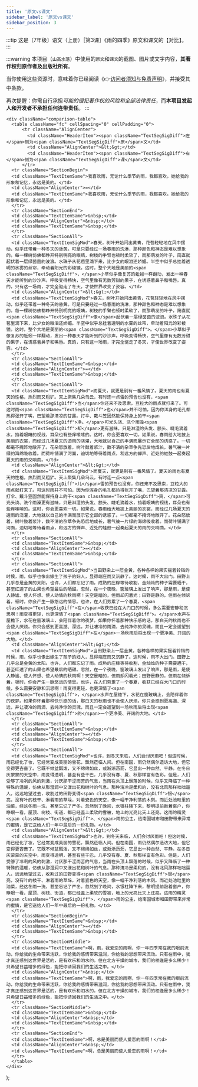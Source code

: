 ```yaml
---
title: '原文vs课文'
sidebar_label: '原文vs课文'
sidebar_position: 3
---
```


:::tip
这是〔7年级〕语文（上册）［第3课］《雨的四季》原文和课文的【对比】。
:::

:::warning
本项目（`山高水落`）中使用的`原文`和`课文`的截图、图片或文字内容，**其著作权归原作者及出版社所有**。

当你使用这些资源时，意味着你已经阅读《👉[访问者须知与免责声明](/#访问者须知与免责声明)》，并接受其中条款。

再次提醒：你需自行承担*可能的侵犯著作权的风险和全部法律责任*，而**本项目发起人和开发者不承担任何连带责任**。
:::

    <div className="comparison-table">
      <table className="fc" cellSpacing="0" cellPadding="0">
          <tr className="AlignCenter">
            <td className="HeaderItem"><span className="TextSegSigDiff">左</span>侧为<span className="TextSegSigDiff">原</span>文</td>
            <td className="AlignCenter">&lt;&gt;</td>
            <td className="HeaderItem"><span className="TextSegSigDiff">右</span>侧为<span className="TextSegSigDiff">课</span>文</td>
          </tr>
      <tr className="SectionBegin">
      <td className="TextItemSame">我喜欢雨，无论什么季节的雨，我都喜欢。她给我的形象和记忆，永远是美的。</td>
      <td className="AlignCenter">=</td>
      <td className="TextItemSame">我喜欢雨，无论什么季节的雨，我都喜欢。她给我的形象和记忆，永远是美的。</td>
      </tr>
      <tr className="SectionEnd">
      <td className="TextItemSame">&nbsp;</td>
      <td className="AlignCenter">&nbsp;</td>
      <td className="TextItemSame">&nbsp;</td>
      </tr>
      <tr className="SectionAll">
      <td className="TextItemSigMod">春天，树叶开始闪出黄青，花苞轻轻地在风中摆动，似乎还带着一种冬天的昏黄。可是只要经过一场春雨的洗淋，那种颜色和神态是难以想象的。每一棵树仿佛都睁开特别明亮的眼睛，树枝的手臂也顿时柔软了，而那萌发的叶子，简直就起伏着一层绿茵茵的波浪。水珠子从花苞里滴下来，比少女的眼泪还娇媚。半空中似乎总挂着透明的水雾的丝帘，牵动着阳光的彩棱镜。这时，整个大地是美丽的<span className="TextSegSigDiff">，</span>小草似乎像复苏的蚯蚓一样翻动，发出一种春天才能听到的沙沙声。呼吸变得畅快，空气里像有无数芳甜的果子，在诱惑着鼻子和嘴唇。真的，只有这一场雨，才完全驱走了冬天，才使世界改变了姿容。</td>
      <td className="AlignCenter">&lt;&gt;</td>
      <td className="TextItemSigMod">春天，树叶开始闪出黄青，花苞轻轻地在风中摆动，似乎还带着一种冬天的昏黄。可是只要经过一场春雨的洗淋，那种颜色和神态是难以想象的。每一棵树仿佛都睁开特别明亮的眼睛，树枝的手臂也顿时柔软了，而那萌发的叶子，简直就<span className="TextSegSigDiff">像</span>起伏着一层绿茵茵的波浪。水珠子从花苞里滴下来，比少女的眼泪还娇媚。半空中似乎总挂着透明的水雾的丝帘，牵动着阳光的彩棱镜。这时，整个大地是美丽的<span className="TextSegSigDiff">。</span>小草似乎像复苏的蚯蚓一样翻动，发出一种春天才能听到的沙沙声。呼吸变得畅快，空气里像有无数芳甜的果子，在诱惑着鼻子和嘴唇。真的，只有这一场雨，才完全驱走了冬天，才使世界改变了姿容。</td>
      </tr>
      <tr className="SectionAll">
      <td className="TextItemSame">&nbsp;</td>
      <td className="AlignCenter">=</td>
      <td className="TextItemSame">&nbsp;</td>
      </tr>
      <tr className="SectionAll">
      <td className="TextItemSigMod">而夏天，就更是别有一番风情了。夏天的雨也有夏天的性格，热烈而又粗犷。天上聚集几朵乌云，有时连一点雷的预告也没有，<span className="TextSegSigDiff">当</span>你还来不及思索，豆粒大的雨点就打来了。可这时雨<span className="TextSegSigDiff">也</span>并不可怕，因为你浑身的毛孔都热得张开了嘴，巴望着那清凉的甘露。打伞、戴斗笠固然能保持身上的干<span className="TextSegSigDiff">净。</span>可光头浇、洗个雨澡<span className="TextSegSigDiff">却</span>更有滋味，只是淋湿的头发、额头、睫毛滴着水，挡着眼睛的视线，耳朵也有些痒嗦嗦的。这时，你会更喜欢一切。如果说，春雨给大地披上美丽的衣裳，而经过几场夏天的透雨的浇灌，大地就以自己的丰满而展示它全部的诱惑了。一切都毫不掩饰地敞开了。花朵怒放着，树叶鼓着浆汁，数不清的杂草争先恐后地成长，暑气被一片绿的海绵吸收着。而荷叶铺满了河面，迫切地等待着雨点，和远方的蝉声、近处的蛙鼓一起奏起夏天的雨的交响曲。</td>
      <td className="AlignCenter">&lt;&gt;</td>
      <td className="TextItemSigMod">而夏天，就更是别有一番风情了。夏天的雨也有夏天的性格，热烈而又粗犷。天上聚集几朵乌云，有时连一点<span className="TextSegSigDiff">儿</span>雷的预告也没有，你还来不及思索，豆粒大的雨点就打来了。可这时雨并不可怕，因为你浑身的毛孔都热得张开了嘴，巴望着那清凉的甘露。打伞、戴斗笠固然能保持身上的干<span className="TextSegSigDiff">爽，</span>可光头浇、洗个雨澡更有滋味，只是淋湿的头发、额头、睫毛滴着水，挡着眼睛的视线，耳朵也有些痒嗦嗦的。这时，你会更喜欢一切。如果说，春雨给大地披上美丽的衣裳，而经过几场夏天的透雨的浇灌，大地就以自己的丰满而展示它全部的诱惑了。一切都毫不掩饰地敞开了。花朵怒放着，树叶鼓着浆汁，数不清的杂草争先恐后地成长，暑气被一片绿的海绵吸收着。而荷叶铺满了河面，迫切地等待着雨点，和远方的蝉声、近处的蛙鼓一起奏起夏天的雨的交响曲。</td>
      </tr>
      <tr className="SectionAll">
      <td className="TextItemSame">&nbsp;</td>
      <td className="AlignCenter">=</td>
      <td className="TextItemSame">&nbsp;</td>
      </tr>
      <tr className="SectionAll">
      <td className="TextItemSigMod">当田野染上一层金黄，各种各样的果实摇着铃铛的时候，雨，似乎也像出嫁生了孩子的妇人，显得端庄而又沉静了。这时候，雨不大出门。田野上几乎总是金黄的太阳。也许，人们都忘记了雨。成熟的庄稼等待收割，金灿灿的种子需要晒干，甚至红透了的山果也希望最后的晒甜。忽然，在一个夜晚，窗玻璃上发出了响声，那是雨，是使人静谧、使人怀想、使人动情的秋雨啊！天空是暗的，但雨却闪着光；田野是静的，但雨在倾诉着。顿时，你会产生一脉悠远的情思。也许，在人们劳累了一个春夏，<span className="TextSegSigDiff">在</span>收获已经在大门口的时候，多么需要安静和沉思啊！雨变得更轻，也更深情了<span className="TextSegSigDiff">。</span>水声在屋檐下，水花在窗玻璃上，会陪伴着你的夜梦。如果你怀着那种快乐感的话，那白天的秋雨也不会使人厌烦。你只会感到更高邈、深远，并让凄冷的雨滴，去纯净你的灵魂，而且一定会遥望到<span className="TextSegSigDiff">在</span>一场秋雨后将出现一个更净美、开阔的大地。</td>
      <td className="AlignCenter">&lt;&gt;</td>
      <td className="TextItemSigMod">当田野染上一层金黄，各种各样的果实摇着铃铛的时候，雨，似乎也像出嫁生了孩子的妇人，显得端庄而又沉静了。这时候，雨不大出门。田野上几乎总是金黄的太阳。也许，人们都忘记了雨。成熟的庄稼等待收割，金灿灿的种子需要晒干，甚至红透了的山果也希望最后的晒甜。忽然，在一个夜晚，窗玻璃上发出了响声，那是雨，是使人静谧、使人怀想、使人动情的秋雨啊！天空是暗的，但雨却闪着光；田野是静的，但雨在倾诉着。顿时，你会产生一脉悠远的情思。也许，在人们劳累了一个春夏，收获已经在大门口的时候，多么需要安静和沉思啊！雨变得更轻，也更深情了<span className="TextSegSigDiff">，</span>水声在屋檐下，水花在窗玻璃上，会陪伴着你的夜梦。如果你怀着那种快乐感的话，那白天的秋雨也不会使人厌烦。你只会感到更高邈、深远，并让凄冷的雨滴，去纯净你的灵魂，而且一定会遥望到一场秋雨后将出现<span className="TextSegSigDiff">的</span>一个更净美、开阔的大地。</td>
      </tr>
      <tr className="SectionAll">
      <td className="TextItemSame">&nbsp;</td>
      <td className="AlignCenter">=</td>
      <td className="TextItemSame">&nbsp;</td>
      </tr>
      <tr className="SectionAll">
      <td className="TextItemSigMod">也许，到冬天来临，人们会讨厌雨吧！但这时候，雨已经化了妆，它经常变成美丽的雪花，飘然莅临人间。但在南国，雨仍然偶尔造访大地，但它变得更吝啬了。它既不倾盆瓢泼，又不绵绵如丝，或淅淅沥沥，它显出一种自然、平静。在冬日灰蒙蒙的天空中，雨变得透明，甚至有些干巴，几乎没有春、夏、秋那样富有色彩。但是，人们受够了冷冽的风的刺激，讨厌那干涩而苦的气息，当雨在头顶上飘落的时候，似乎又降临了一种特殊的温暖，仿佛从那湿润中又漾出花和树叶的气息。那种清冷是柔和的，没有北风那样咄咄逼人。远远地望过去，收割过的田野变得<span className="TextSegSigDiff">银</span>亮，没有叶的枝干、淋着雨的草垛，对着瓷色的天空，像一幅干净利落的木刻。而近处池畦里的油菜，经这冬雨一洗，甚至忘记了严冬。忽然到了晚间，水银柱降下来，黎明提前敲着窗户，你睁眼一看，屋顶、树枝、街道，都已经盖上柔软的雪被，地上的光亮比天上还亮。这雨的精灵<span className="TextSegSigDiff">、</span>雨的公主，给南国城市和田野带来异常的蜜情，是它送给人们一年中最后的一份礼物。</td>
      <td className="AlignCenter">&lt;&gt;</td>
      <td className="TextItemSigMod">也许，到冬天来临，人们会讨厌雨吧！但这时候，雨已经化了妆，它经常变成美丽的雪花，飘然莅临人间。但在南国，雨仍然偶尔造访大地，但它变得更吝啬了。它既不倾盆瓢泼，又不绵绵如丝，或淅淅沥沥，它显出一种自然、平静。在冬日灰蒙蒙的天空中，雨变得透明，甚至有些干巴，几乎没有春、夏、秋那样富有色彩。但是，人们受够了冷冽的风的刺激，讨厌那干涩而苦的气息，当雨在头顶上飘落的时候，似乎又降临了一种特殊的温暖，仿佛从那湿润中又漾出花和树叶的气息。那种清冷是柔和的，没有北风那样咄咄逼人。远远地望过去，收割过的田野变得<span className="TextSegSigDiff">很</span>亮，没有叶的枝干、淋着雨的草垛，对着瓷色的天空，像一幅干净利落的木刻。而近处池畦里的油菜，经这冬雨一洗，甚至忘记了严冬。忽然到了晚间，水银柱降下来，黎明提前敲着窗户，你睁眼一看，屋顶、树枝、街道，都已经盖上柔软的雪被，地上的光亮比天上还亮。这雨的精灵<span className="TextSegSigDiff">，</span>雨的公主，给南国城市和田野带来异常的蜜情，是它送给人们一年中最后的一份礼物。</td>
      </tr>
      <tr className="SectionBegin">
      <td className="TextItemSame">&nbsp;</td>
      <td className="AlignCenter">=</td>
      <td className="TextItemSame">&nbsp;</td>
      </tr>
      <tr className="SectionMiddle">
      <td className="TextItemSame">啊，雨，我爱恋的雨啊，你一年四季常在我的眼前流动，你给我的生命带来活跃，你给我的感情带来滋润，你给我的思想带来流动。只有在雨中，我才真正感到这世界是活的，是有欢乐和泪水的。但在北方干燥的城市，我们的相逢是多么稀少！只希望日益增多的绿色，能把你请回我们的生活之中。</td>
      <td className="AlignCenter">&nbsp;</td>
      <td className="TextItemSame">啊，雨，我爱恋的雨啊，你一年四季常在我的眼前流动，你给我的生命带来活跃，你给我的感情带来滋润，你给我的思想带来流动。只有在雨中，我才真正感到这世界是活的，是有欢乐和泪水的。但在北方干燥的城市，我们的相逢是多么稀少！只希望日益增多的绿色，能把你请回我们的生活之中。</td>
      </tr>
      <tr className="SectionMiddle">
      <td className="TextItemSame">&nbsp;</td>
      <td className="AlignCenter">&nbsp;</td>
      <td className="TextItemSame">&nbsp;</td>
      </tr>
      <tr className="SectionEnd">
      <td className="TextItemSame">啊，总是美丽而使人爱恋的雨啊！</td>
      <td className="AlignCenter">&nbsp;</td>
      <td className="TextItemSame">啊，总是美丽而使人爱恋的雨啊！</td>
      </tr>
      </table>
    </div>
);

<MyComponent />
